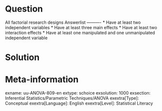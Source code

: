 Question
========
  
All factorial research designs 
Answerlist
----------
* Have at least two independent variables
* Have at least three main effects
* Have at least two interaction effects
* Have at least one manipulated and one unmanipulated independent variable


Solution
========

Meta-information
================
exname: uu-ANOVA-809-en
extype: schoice
exsolution: 1000
exsection: Inferential Statistics/Parametric Techniques/ANOVA
exextra[Type]: Conceptual
exextra[Language]: English
exextra[Level]: Statistical Literacy
